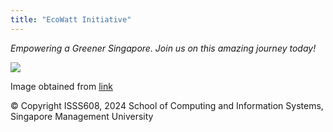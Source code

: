 ```yaml
---
title: "EcoWatt Initiative"
---
```


*Empowering a Greener Singapore. Join us on this amazing journey today!*

![](images/ema-pl-logo.png){fig-align="center"}

Image obtained from [link](https://www.poweringlives.gov.sg/programmes/eap/)

© Copyright ISSS608, 2024 School of Computing and Information Systems, Singapore Management University
